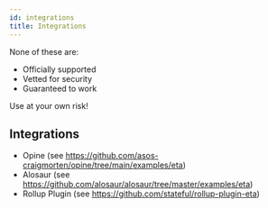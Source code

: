 ```yaml
---
id: integrations
title: Integrations
---
```



<Hint type='warning'>


None of these are:

- Officially supported
- Vetted for security
- Guaranteed to work

Use at your own risk!

</Hint>


## Integrations

- Opine (see https://github.com/asos-craigmorten/opine/tree/main/examples/eta)
- Alosaur (see https://github.com/alosaur/alosaur/tree/master/examples/eta)
- Rollup Plugin (see https://github.com/stateful/rollup-plugin-eta)
